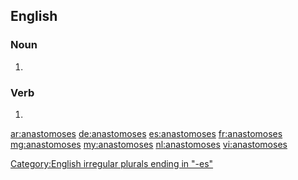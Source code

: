 ==English==

===Noun===
{{head|en|plural}}

# {{plural of|anastomosis|lang=en}}

===Verb===
{{head|en}}

# {{en-third-person singular of|anastomose}}

[[Category:English irregular plurals ending in "-es"]]

[[ar:anastomoses]]
[[de:anastomoses]]
[[es:anastomoses]]
[[fr:anastomoses]]
[[mg:anastomoses]]
[[my:anastomoses]]
[[nl:anastomoses]]
[[vi:anastomoses]]